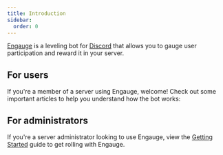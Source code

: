 ```yaml
---
title: Introduction
sidebar:
  order: 0
---
```



[Engauge](https://engau.ge/) is a leveling bot for
[Discord](https://discord.com/) that allows you to gauge user participation and
reward it in your server.

## For users

If you're a member of a server using Engauge, welcome! Check out some important
articles to help you understand how the bot works:

<CardGrid>
  <LinkCard
    title="Experience"
    href="/overview/xp"
    description="Learn about the XP system."
  />
  <LinkCard
    title="Message counting"
    href="/overview/messages"
    description="Learn how Engauge keeps track of your messages."
  />
  <LinkCard
    title="Voice tracking"
    href="/overview/voice"
    description="Learn how Engauge tracks your voice activity."
  />
  <LinkCard
    title="Economy"
    href="/overview/economy"
    description="Discover Engauge's economy system."
  />
</CardGrid>

## For administrators

If you're a server administrator looking to use Engauge, view the
[Getting Started](/setup/getting-started) guide to get rolling with Engauge.
